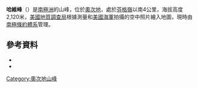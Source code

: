 {{coord|79|13|S|157|1|E|source:GNIS|display=title}}

'''哈維峰'''（{{lang-en|Harvey Peak}}）是[[南極洲|南極洲]]的山峰，位於[[奧次地|奧次地]]，處於[[芬格嶺|芬格嶺]]以南4公里，海拔高度2,120米，[[美國地質調查局|美國地質調查局]]根據測量和[[美國海軍|美國海軍]]拍攝的空中照片繪入地圖，現時由[[南極條約體系|南極條約體系]]管理。

==參考資料==
*{{cite gnis | type = antarid | id = 6450| name = Harvey Peak | accessdate = 2012-05-29}}
*{{usgs-gazetteer|id=6450}}

{{DEFAULTSORT:Harvey Peak}}
[[Category:奧次地山峰|Category:奧次地山峰]]


{{OatesLand-geo-stub}}